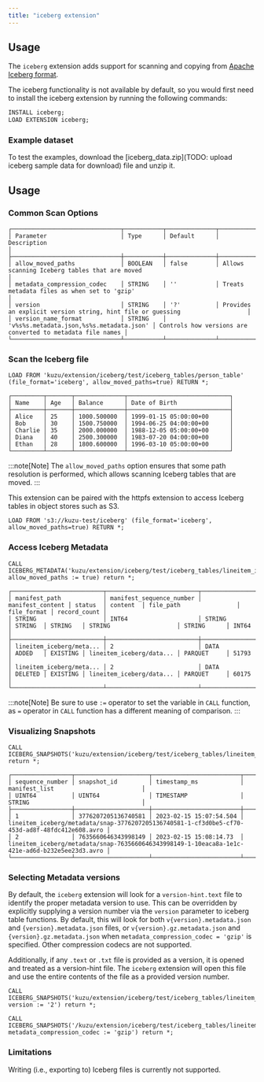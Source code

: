 ```yaml
---
title: "iceberg extension"
---
```



## Usage

The `iceberg` extension adds support for scanning and copying from [Apache Iceberg format](https://iceberg.apache.org/).

The iceberg functionality is not available by default, so you would first need to install the iceberg
extension by running the following commands:

```sql
INSTALL iceberg;
LOAD EXTENSION iceberg;
```

### Example dataset

To test the examples, download the [iceberg_data.zip](TODO: upload iceberg sample data for download) file and unzip it.

## Usage

### Common Scan Options

```
┌───────────────────────────────┬───────────┬──────────────┬──────────────────────────────────────────────────────────────────────────────┐
│ Parameter                     │ Type      │ Default      │ Description                                                                  │
├───────────────────────────────┼───────────┼──────────────┼──────────────────────────────────────────────────────────────────────────────┤
│ allow_moved_paths             │ BOOLEAN   │ false        │ Allows scanning Iceberg tables that are moved                                │
│ metadata_compression_codec    │ STRING    │ ''           │ Treats metadata files as when set to 'gzip'                                  │
│ version                       │ STRING    │ '?'          │ Provides an explicit version string, hint file or guessing                   │
│ version_name_format           │ STRING    │ 'v%s%s.metadata.json,%s%s.metadata.json' │ Controls how versions are converted to metadata file names │
└───────────────────────────────┴───────────┴──────────────┴──────────────────────────────────────────────────────────────────────────────┘
```

### Scan the Iceberg file

```cypher
LOAD FROM 'kuzu/extension/iceberg/test/iceberg_tables/person_table' (file_format='iceberg', allow_moved_paths=true) RETURN *;
```
```
┌─────────┬───────┬──────────────┬─────────────────────────────┐
│ Name    │ Age   │ Balance      │ Date of Birth               │
├─────────┼───────┼──────────────┼─────────────────────────────┤
│ Alice   │ 25    │ 1000.500000  │ 1999-01-15 05:00:00+00      │
│ Bob     │ 30    │ 1500.750000  │ 1994-06-25 04:00:00+00      │
│ Charlie │ 35    │ 2000.000000  │ 1988-12-05 05:00:00+00      │
│ Diana   │ 40    │ 2500.300000  │ 1983-07-20 04:00:00+00      │
│ Ethan   │ 28    │ 1800.600000  │ 1996-03-10 05:00:00+00      │
└─────────┴───────┴──────────────┴─────────────────────────────┘

```

:::note[Note]
The `allow_moved_paths` option ensures that some path resolution is performed, which allows scanning Iceberg tables that are moved.
:::

This extension can be paired with the httpfs extension to access Iceberg tables in object stores such as S3.

```
LOAD FROM 's3://kuzu-test/iceberg' (file_format='iceberg', allow_moved_paths=true) RETURN *;
```

### Access Iceberg Metadata

```cypher
CALL ICEBERG_METADATA('kuzu/extension/iceberg/test/iceberg_tables/lineitem_iceberg', allow_moved_paths := true) return *;
```

```
┌──────────────────────────┬──────────────────────────┬──────────────────┬─────────┬──────────┬──────────────────────────┬─────────────┬──────────────┐
│ manifest_path            │ manifest_sequence_number │ manifest_content │ status  │ content  │ file_path                │ file_format │ record_count │
│ STRING                   │ INT64                    │ STRING           │ STRING  │ STRING   │ STRING                   │ STRING      │ INT64        │
├──────────────────────────┼──────────────────────────┼──────────────────┼─────────┼──────────┼──────────────────────────┼─────────────┼──────────────┤
│ lineitem_iceberg/meta... │ 2                        │ DATA             │ ADDED   │ EXISTING │ lineitem_iceberg/data... │ PARQUET     │ 51793        │
│ lineitem_iceberg/meta... │ 2                        │ DATA             │ DELETED │ EXISTING │ lineitem_iceberg/data... │ PARQUET     │ 60175        │
└──────────────────────────┴──────────────────────────┴──────────────────┴─────────┴──────────┴──────────────────────────┴─────────────┴──────────────┘

```

:::note[Note]
Be sure to use `:=` operator to set the variable in `CALL` function, as `=` operator in `CALL` function has a different meaning of comparison.
:::

### Visualizing Snapshots

```cypher
CALL ICEBERG_SNAPSHOTS('kuzu/extension/iceberg/test/iceberg_tables/lineitem_iceberg') return *;
```

```
┌─────────────────┬─────────────────────┬─────────────────────────┬───────────────────────────────────────┐
│ sequence_number │ snapshot_id         │ timestamp_ms            │ manifest_list                         │
│ UINT64          │ UINT64              │ TIMESTAMP               │ STRING                                │
├─────────────────┼─────────────────────┼─────────────────────────┼───────────────────────────────────────┤
│ 1               │ 3776207205136740581 │ 2023-02-15 15:07:54.504 │ lineitem_iceberg/metadata/snap-3776207205136740581-1-cf3d0be5-cf70-453d-ad8f-48fdc412e608.avro │
│ 2               │ 7635660646343998149 │ 2023-02-15 15:08:14.73  │ lineitem_iceberg/metadata/snap-7635660646343998149-1-10eaca8a-1e1c-421e-ad6d-b232e5ee23d3.avro │
└─────────────────┴─────────────────────┴─────────────────────────┴───────────────────────────────────────┘

```


### Selecting Metadata versions
By default, the `iceberg` extension will look for a `version-hint.text` file to identify the proper metadata version to use. 
This can be overridden by explicitly supplying a version number via the `version` parameter to iceberg table functions. 
By default, this will look for both `v{version}.metadata.json` and `{version}.metadata.json` files, or `v{version}.gz.metadata.json` and `{version}.gz.metadata.json` when `metadata_compression_codec = 'gzip'` is specified. 
Other compression codecs are not supported.

Additionally, if any `.text` or `.txt` file is provided as a version, it is opened and treated as a version-hint file. 
The `iceberg` extension will open this file and use the entire contents of the file as a provided version number.
```cypher
CALL ICEBERG_SNAPSHOTS('kuzu/extension/iceberg/test/iceberg_tables/lineitem_iceberg', version := '2') return *;
```

```cypher
CALL ICEBERG_SNAPSHOTS('/kuzu/extension/iceberg/test/iceberg_tables/lineitem_iceberg_gz', metadata_compression_codec := 'gzip') return *;
```

### Limitations
Writing (i.e., exporting to) Iceberg files is currently not supported.